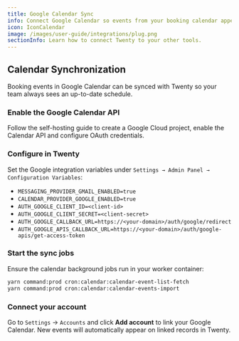 ```yaml
---
title: Google Calendar Sync
info: Connect Google Calendar so events from your booking calendar appear automatically in Twenty.
icon: IconCalendar
image: /images/user-guide/integrations/plug.png
sectionInfo: Learn how to connect Twenty to your other tools.
---
```


## Calendar Synchronization

Booking events in Google Calendar can be synced with Twenty so your team always sees an up-to-date schedule.

### Enable the Google Calendar API

Follow the <ArticleLink href="/developers/section/self-hosting/setup#gmail-google-calendar-integration">self-hosting guide</ArticleLink> to create a Google Cloud project, enable the Calendar API and configure OAuth credentials.

### Configure in Twenty

Set the Google integration variables under `Settings → Admin Panel → Configuration Variables`:

- `MESSAGING_PROVIDER_GMAIL_ENABLED=true`
- `CALENDAR_PROVIDER_GOOGLE_ENABLED=true`
- `AUTH_GOOGLE_CLIENT_ID=<client-id>`
- `AUTH_GOOGLE_CLIENT_SECRET=<client-secret>`
- `AUTH_GOOGLE_CALLBACK_URL=https://<your-domain>/auth/google/redirect`
- `AUTH_GOOGLE_APIS_CALLBACK_URL=https://<your-domain>/auth/google-apis/get-access-token`

### Start the sync jobs

Ensure the calendar background jobs run in your worker container:

```bash
yarn command:prod cron:calendar:calendar-event-list-fetch
yarn command:prod cron:calendar:calendar-events-import
```

### Connect your account

Go to `Settings` → `Accounts` and click **Add account** to link your Google Calendar. New events will automatically appear on linked records in Twenty.

<ArticleEditContent></ArticleEditContent>
